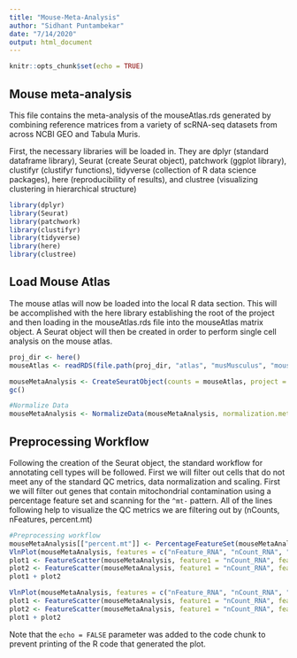 ```yaml
---
title: "Mouse-Meta-Analysis"
author: "Sidhant Puntambekar"
date: "7/14/2020"
output: html_document
---
```


```r
knitr::opts_chunk$set(echo = TRUE)
```

## Mouse meta-analysis

This file contains the meta-analysis of the mouseAtlas.rds generated by combining reference matrices from a variety of scRNA-seq datasets from across NCBI GEO and Tabula Muris. 

First, the necessary libraries will be loaded in. They are dplyr (standard dataframe library), Seurat (create Seurat object), patchwork (ggplot library), clustifyr (clustifyr functions), tidyverse (collection of R data science packages), here (reproducibility of results), and clustree (visualizing clustering in hierarchical structure)

```r
library(dplyr)
library(Seurat)
library(patchwork)
library(clustifyr)
library(tidyverse)
library(here)
library(clustree)
```

## Load Mouse Atlas

The mouse atlas will now be loaded into the local R data section. This will be accomplished with the here library establishing the root of the project and then loading in the mouseAtlas.rds file into the mouseAtlas matrix object. A Seurat object will then be created in order to perform single cell analysis on the mouse atlas. 

```r
proj_dir <- here()
mouseAtlas <- readRDS(file.path(proj_dir, "atlas", "musMusculus", "mouseAtlas.rds"))

mouseMetaAnalysis <- CreateSeuratObject(counts = mouseAtlas, project = "Mouse-Meta-Analysis", min.cells = 0, min.features = 0)
gc()

#Normalize Data
mouseMetaAnalysis <- NormalizeData(mouseMetaAnalysis, normalization.method = "LogNormalize", scale.factor = 10000)
```

## Preprocessing Workflow

Following the creation of the Seurat object, the standard workflow for annotating cell types will be followed. First we will filter out cells that do not meet any of the standard QC metrics, data normalization and scaling. First we will filter out genes that contain mitochondrial contamination using a percentage feature set and scanning for the ```^mt-``` pattern. All of the lines following help to visualize the QC metrics we are filtering out by (nCounts, nFeatures, percent.mt)

```r
#Preprocessing workflow
mouseMetaAnalysis[["percent.mt"]] <- PercentageFeatureSet(mouseMetaAnalysis, pattern = "^mt-")
VlnPlot(mouseMetaAnalysis, features = c("nFeature_RNA", "nCount_RNA", "percent.mt"), ncol = 3)
plot1 <- FeatureScatter(mouseMetaAnalysis, feature1 = "nCount_RNA", feature2 = "percent.mt")
plot2 <- FeatureScatter(mouseMetaAnalysis, feature1 = "nCount_RNA", feature2 = "nFeature_RNA")
plot1 + plot2
```
```r
VlnPlot(mouseMetaAnalysis, features = c("nFeature_RNA", "nCount_RNA", "percent.mt"), ncol = 3)
plot1 <- FeatureScatter(mouseMetaAnalysis, feature1 = "nCount_RNA", feature2 = "percent.mt")
plot2 <- FeatureScatter(mouseMetaAnalysis, feature1 = "nCount_RNA", feature2 = "nFeature_RNA")
plot1 + plot2
```

Note that the `echo = FALSE` parameter was added to the code chunk to prevent printing of the R code that generated the plot.
